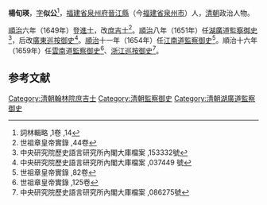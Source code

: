 '''楊旬瑛'''，[[表字|字]]'''似公'''<ref>詞林輯略 ,1卷 ,14</ref>，[[福建省|福建省]][[泉州府|泉州府]][[晉江縣|晉江縣]]（今[[福建省|福建省]][[泉州市|泉州市]]）人，[[清朝|清朝]]政治人物。

[[順治|順治]]六年（1649年）登[[進士|進士]]，改[[庶吉士|庶吉士]]<ref>世祖章皇帝實錄 ,44卷</ref>。[[順治|順治]]八年（1651年）任[[湖廣|湖廣]]道[[監察御史|監察御史]]<ref>中央研究院歷史語言研究所內閣大庫檔案 ,153332號</ref>，后改[[廣東|廣東]][[巡按御史|巡按御史]]<ref>中央研究院歷史語言研究所內閣大庫檔案 ,037449 號</ref>。[[順治|順治]]十一年（1654年）任[[江南道|江南道]][[監察御史|監察御史]]<ref>世祖章皇帝實錄 ,82卷</ref>。順治十六年（1659年）任[[雲南|雲南]]道[[監察御史|監察御史]]<ref>世祖章皇帝實錄 ,125卷</ref>、[[浙江|浙江]][[巡按御史|巡按御史]]<ref>中央研究院歷史語言研究所內閣大庫檔案 ,086275號</ref>。

==参考文献==
{{reflist|2}}
{{清朝人物小作品}}
{{順治六年己丑科殿試金榜}}
{{DEFAULTSORT:Yang楊}}
[[Category:清朝翰林院庶吉士|Category:清朝翰林院庶吉士]]
[[Category:清朝監察御史|Category:清朝監察御史]]
[[Category:清朝湖廣道監察御史|Category:清朝湖廣道監察御史]]